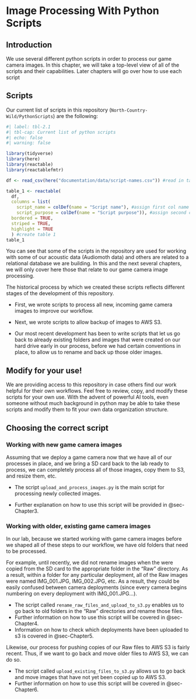 # Image Processing With Python Scripts {#sec-chapter2}

## Introduction

We use several different python scripts in order to process our game camera images. In this chapter, we will take a top-level view of all of the scripts and their capabilities. Later chapters will go over how to use each script

## Scripts

Our current list of scripts in this repository (`North-Country-Wild/PythonScripts`) are the following:

```r
#| label: tbl-2.1
#| tbl-cap: Current list of python scripts
#| echo: false
#| warning: false

library(tidyverse)
library(here)
library(reactable)
library(reactablefmtr)

df <- read_csv(here("documentation/data/script-names.csv")) #read in table of script names

table_1 <- reactable(
  df,
  columns = list(
    script_name = colDef(name = "Script name"), #assign first col name
    script_purpose = colDef(name = "Script purpose")), #assign second col name
  bordered = TRUE,
  striped = TRUE,
  highlight = TRUE
  ) #create table 1
table_1
```

You can see that some of the scripts in the repository are used for working with some of our acoustic data (Audiomoth data) and others are related to a relational database we are building. In this and the next several chapters, we will only cover here those that relate to our game camera image processing.

The historical process by which we created these scripts reflects different stages of the development of this repository.

-   First, we wrote scripts to process all new, incoming game camera images to improve our workflow.

-   Next, we wrote scripts to allow backup of images to AWS S3.

-   Our most recent development has been to write scripts that let us go back to already existing folders and images that were created on our hard drive early in our process, before we had certain conventions in place, to allow us to rename and back up those older images.

::: callout-tip
## Modify for your use!

We are providing access to this repository in case others find our work helpful for their own workflows. Feel free to review, copy, and modify these scripts for your own use. With the advent of powerful AI tools, even someone without much background in python may be able to take these scripts and modify them to fit your own data organization structure.
:::

## Choosing the correct script

### Working with new game camera images

Assuming that we deploy a game camera now that we have all of our processes in place, and we bring a SD card back to the lab ready to process, we can completely process all of those images, copy them to S3, and resize them, etc.

-   The script `upload_and_process_images.py` is the main script for processing newly collected images.

-   Further explanation on how to use this script will be provided in @sec-Chapter3.

### Working with older, existing game camera images

In our lab, because we started working with game camera images before we shaped all of these steps to our workflow, we have old folders that need to be processed.

For example, until recently, we did not rename images when the were copied from the SD card to the appropriate folder in the "Raw" directory. As a result, within a folder for any particular deployment, all of the Raw images were named IMG_001.JPG, IMG_002.JPG, etc. As a result, they could be easily confused between camera deployments (since every camera begins numbering on every deployment with IMG_001.JPG...).

-   The script called `rename_raw_files_and_upload_to_s3.py` enables us to go back to old folders in the "Raw" directories and rename those files.
-   Further information on how to use this script will be covered in @sec-Chapter4.
-   Information on how to check which deployments have been uploaded to s3 is covered in @sec-Chapter5.

Likewise, our process for pushing copies of our Raw files to AWS S3 is fairly recent. Thus, if we want to go back and move older files to AWS S3, we can do so.

-   The script called `upload_existing_files_to_s3.py` allows us to go back and move images that have not yet been copied up to AWS S3.
-   Further information on how to use this script will be covered in @sec-Chapter6.
